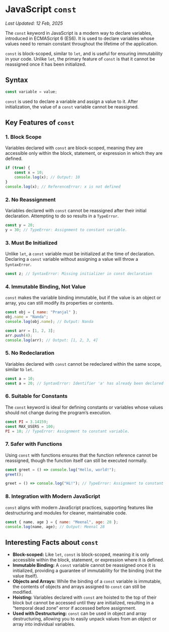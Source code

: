 # JavaScript `const`

_Last Updated: 12 Feb, 2025_

The `const` keyword in JavaScript is a modern way to declare variables, introduced in ECMAScript 6 (ES6). It is used to declare variables whose values need to remain constant throughout the lifetime of the application.

`const` is block-scoped, similar to `let`, and is useful for ensuring immutability in your code. Unlike `let`, the primary feature of `const` is that it cannot be reassigned once it has been initialized.

## Syntax

```javascript
const variable = value;
```

`const` is used to declare a variable and assign a value to it.
After initialization, the value of a `const` variable cannot be reassigned.

## Key Features of `const`

### 1. Block Scope
Variables declared with `const` are block-scoped, meaning they are accessible only within the block, statement, or expression in which they are defined.

```javascript
if (true) {
    const x = 10;
    console.log(x); // Output: 10
}
console.log(x); // ReferenceError: x is not defined
```

### 2. No Reassignment
Variables declared with `const` cannot be reassigned after their initial declaration. Attempting to do so results in a `TypeError`.

```javascript
const y = 20;
y = 30; // TypeError: Assignment to constant variable.
```

### 3. Must Be Initialized
Unlike `let`, a `const` variable must be initialized at the time of declaration. Declaring a `const` variable without assigning a value will throw a `SyntaxError`.

```javascript
const z; // SyntaxError: Missing initializer in const declaration
```

### 4. Immutable Binding, Not Value
`const` makes the variable binding immutable, but if the value is an object or array, you can still modify its properties or contents.

```javascript
const obj = { name: "Pranjal" };
obj.name = "Nanda";
console.log(obj.name); // Output: Nanda

const arr = [1, 2, 3];
arr.push(4);
console.log(arr); // Output: [1, 2, 3, 4]
```

### 5. No Redeclaration
Variables declared with `const` cannot be redeclared within the same scope, similar to `let`.

```javascript
const a = 10;
const a = 20; // SyntaxError: Identifier 'a' has already been declared
```

### 6. Suitable for Constants
The `const` keyword is ideal for defining constants or variables whose values should not change during the program’s execution.

```javascript
const PI = 3.14159;
const MAX_USERS = 100;
PI = 10; // TypeError: Assignment to constant variable.
```

### 7. Safer with Functions
Using `const` with functions ensures that the function reference cannot be reassigned, though the function itself can still be executed normally.

```javascript
const greet = () => console.log("Hello, world!");
greet();

greet = () => console.log("Hi!"); // TypeError: Assignment to constant variable.
```

### 8. Integration with Modern JavaScript
`const` aligns with modern JavaScript practices, supporting features like destructuring and modules for cleaner, maintainable code.

```javascript
const { name, age } = { name: "Meenal", age: 28 };
console.log(name, age); // Output: Meenal 28
```

## Interesting Facts about `const`
- **Block-scoped:** Like `let`, `const` is block-scoped, meaning it is only accessible within the block, statement, or expression where it is defined.
- **Immutable Binding:** A `const` variable cannot be reassigned once it is initialized, providing a guarantee of immutability for the binding (not the value itself).
- **Objects and Arrays:** While the binding of a `const` variable is immutable, the contents of objects and arrays assigned to `const` can still be modified.
- **Hoisting:** Variables declared with `const` are hoisted to the top of their block but cannot be accessed until they are initialized, resulting in a “temporal dead zone” error if accessed before assignment.
- **Used with Destructuring:** `const` can be used in object and array destructuring, allowing you to easily unpack values from an object or array into individual variables.